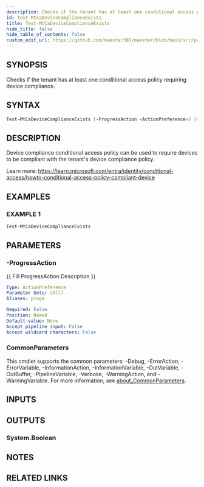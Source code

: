 ```yaml
---
description: Checks if the tenant has at least one conditional access policy requiring device compliance.
id: Test-MtCaDeviceComplianceExists
title: Test-MtCaDeviceComplianceExists
hide_title: false
hide_table_of_contents: false
custom_edit_url: https://github.com/maester365/maester/blob/main/src/public/Test-MtCaDeviceComplianceExists.ps1
---
```


## SYNOPSIS

Checks if the tenant has at least one conditional access policy requiring device compliance.

## SYNTAX

```powershell
Test-MtCaDeviceComplianceExists [-ProgressAction <ActionPreference>] [<CommonParameters>]
```

## DESCRIPTION

Device compliance conditional access policy can be used to require devices to be compliant with the tenant's device compliance policy.

Learn more:
https://learn.microsoft.com/entra/identity/conditional-access/howto-conditional-access-policy-compliant-device

## EXAMPLES

### EXAMPLE 1

```powershell
Test-MtCaDeviceComplianceExists
```

## PARAMETERS

### -ProgressAction

\{\{ Fill ProgressAction Description \}\}

```yaml
Type: ActionPreference
Parameter Sets: (All)
Aliases: proga

Required: False
Position: Named
Default value: None
Accept pipeline input: False
Accept wildcard characters: False
```

### CommonParameters

This cmdlet supports the common parameters: -Debug, -ErrorAction, -ErrorVariable, -InformationAction, -InformationVariable, -OutVariable, -OutBuffer, -PipelineVariable, -Verbose, -WarningAction, and -WarningVariable. For more information, see [about_CommonParameters](http://go.microsoft.com/fwlink/?LinkID=113216).

## INPUTS

## OUTPUTS

### System.Boolean

## NOTES

## RELATED LINKS
